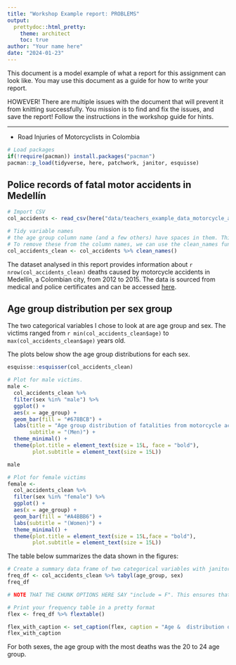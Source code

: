 ```yaml
---
title: "Workshop Example report: PROBLEMS"
output:
  prettydoc::html_pretty:
    theme: architect
    toc: true
author: "Your name here"
date: "2024-01-23"
---
```


This document is a model example of what a report for this assignment can look like. You may use this document as a guide for how to write your report.

HOWEVER! There are multiple issues with the document that will prevent it from knitting successfully. You mission is to find and fix the issues, and save the report! Follow the instructions in the workshop guide for hints.

------------------------------------------------------------------------

- Road Injuries of Motorcyclists in Colombia 

```r
# Load packages
if(!require(pacman)) install.packages("pacman")
pacman::p_load(tidyverse, here, patchwork, janitor, esquisse)
```

## Police records of fatal motor accidents in Medellín

```r
# Import CSV
col_accidents <- read_csv(here("data/teachers_example_data_motorcycle_accidents_colombia.csv"))

# Tidy variable names
# the age group column name (and a few others) have spaces in them. This makes them hard to work with.
# To remove these from the column names, we can use the clean_names function from janitor
col_accidents_clean <- col_accidents %>% clean_names()
```

The dataset analysed in this report provides information about `r nrow(col_accidents_clean)` deaths caused by motorcycle accidents in Medellín, a Colombian city, from 2012 to 2015. The data is sourced from medical and police certificates and can be accessed [here](https://zenodo.org/record/4836304).

## Age group distribution per sex group

The two categorical variables I chose to look at are age group and sex. The victims ranged from `r min(col_accidents_clean$age)` to `max(col_accidents_clean$age)` years old.

The plots below show the age group distributions for each sex.

```r
esquisse::esquisser(col_accidents_clean)

# Plot for male victims.
male <-
  col_accidents_clean %>%
  filter(sex %in% "male") %>%
  ggplot() +
  aes(x = age_group) +
  geom_bar(fill = "#678BCB") +
  labs(title = "Age group distribution of fatalities from motorcycle accidents",
       subtitle = "(Men)") +
  theme_minimal() +
  theme(plot.title = element_text(size = 15L, face = "bold"),
        plot.subtitle = element_text(size = 15L))

male
```


```r
# Plot for female victims
female <-
  col_accidents_clean %>%
  filter(sex %in% "female") %>%
  ggplot() +
  aes(x = age_group) +
  geom_bar(fill = "#A4BBB6") +
  labs(subtitle = "(Women)") +
  theme_minimal() +
  theme(plot.title = element_text(size = 15L,face = "bold"),
        plot.subtitle = element_text(size = 15L))
```


The table below summarizes the data shown in the figures:

```r
# Create a summary data frame of two categorical variables with janitor::tabyl()
freq_df <- col_accidents_clean %>% tabyl(age_group, sex)
freq_df

# NOTE THAT THE CHUNK OPTIONS HERE SAY "include = F". This ensures that the data frame is not printed in the knitted HTML.
```


```r
# Print your frequency table in a pretty format
flex <- freq_df %>% flextable()

flex_with_caption <- set_caption(flex, caption = "Age &  distribution of fatalities from motorcycle accidents")
flex_with_caption
```

For both sexes, the age group with the most deaths was the 20 to 24 age group. 